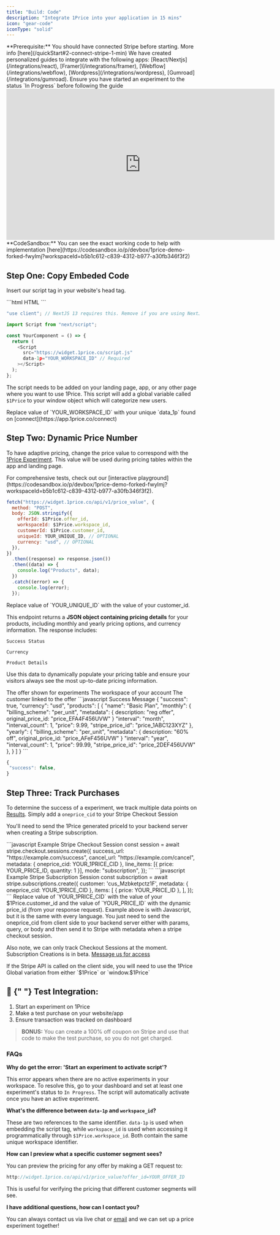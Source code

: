 ```yaml
---
title: "Build: Code"
description: "Integrate 1Price into your application in 15 mins"
icon: "gear-code"
iconType: "solid"
---
```


<Tip>
  **Prerequisite:** You should have connected Stripe before starting. More info
  [here](/quickStart#2-connect-stripe-1-min)
</Tip>

<Note>
  We have created personalized guides to integrate with the following apps:
  [React/Nextjs](/integrations/react), [Framer](/integrations/framer),
  [Webflow](/integrations/webflow), [Wordpress](/integrations/wordpress),
  [Gumroad](/integrations/gumroad).
</Note>
<Warning>
  Ensure you have started an experiment to the status `In Progress` before
  following the guide
</Warning>

<Frame>
  <iframe
    autoplay
    width="700"
    height="394"
    src="https://www.youtube.com/embed/m0Ed-8NS3Y8"
    title="1Price Complete Code Setup"
    frameborder="0"
    allow="accelerometer; autoplay; clipboard-write; encrypted-media; gyroscope; picture-in-picture"
    allowfullscreen
  ></iframe>
</Frame>

<Tip>
  **CodeSandbox:** You can see the exact working code to help with
  implementation
  [here](https://codesandbox.io/p/devbox/1price-demo-forked-fwylmj?workspaceId=b5b1c612-c839-4312-b977-a30fb346f3f2)
</Tip>

## Step One: Copy Embeded Code

Insert our script tag in your website's head tag.

<CodeGroup>
```html HTML
<script
  src="https://widget.1price.co/script.js"
  data-1p="YOUR_WORKSPACE_ID"
  defer
></script>
```

```javascript Next.js
"use client"; // NextJS 13 requires this. Remove if you are using NextJS 12 or lower.

import Script from "next/script";

const YourComponent = () => {
  return (
    <Script
      src="https://widget.1price.co/script.js"
      data-1p="YOUR_WORKSPACE_ID" // Required
    ></Script>
  );
};
```

</CodeGroup>

The script needs to be added on your landing page, app, or any other page where you want to use 1Price. This script will add a global variable called `$1Price` to your window object which will categorize new users.

<Warning>
  Replace value of `YOUR_WORKSPACE_ID` with your unique `data_1p` found on
  [connect](https://app.1price.co/connect)
</Warning>

## Step Two: Dynamic Price Number

To have adaptive pricing, change the price value to correspond with the [1Price Experiment](/build/firstExp). This value will be used during pricing tables within the app and landing page.

<Tip>
  For comprehensive tests, check out our [interactive
  playground](https://codesandbox.io/p/devbox/1price-demo-forked-fwylmj?workspaceId=b5b1c612-c839-4312-b977-a30fb346f3f2).
</Tip>

```javascript POST
fetch("https://widget.1price.co/api/v1/price_value", {
  method: "POST",
  body: JSON.stringify({
    offerId: $1Price.offer_id,
    workspaceId: $1Price.workspace_id,
    customerId: $1Price.customer_id,
    uniqueId: YOUR_UNIQUE_ID, // OPTIONAL
    currency: "usd", // OPTIONAL
  }),
})
  .then((response) => response.json())
  .then((data) => {
    console.log("Products", data);
  })
  .catch((error) => {
    console.log(error);
  });
```

<Warning>
  Replace value of `YOUR_UNIQUE_ID` with the value of your customer_id.
</Warning>

This endpoint returns a **JSON object containing pricing details** for your products, including monthly and yearly pricing options, and currency information. The response includes:

`Success Status`

`Currency`

`Product Details`

Use this data to dynamically populate your pricing table and ensure your visitors always see the most up-to-date pricing information.

<ParamField path="offerId" type="string" required>
  The offer shown for experiments
</ParamField>
<ParamField path="workspaceId" type="string" required>
  The workspace of your account
</ParamField>
<ParamField path="customerId" type="string" required>
  The customer linked to the offer
</ParamField>

<AccordionGroup>
  <Accordion title="Sample Response" icon="code" iconType="solid">
  <CodeGroup>
   ```javascript Success Message
{
 "success": true,
 "currency": "usd",
 "products": [
   {
     "name": "Basic Plan",
     "monthly": {
       "billing_scheme": "per_unit",
       "metadata": {
          description: "reg offer",
          original_price_id: "price_EFA4F456UVW"
       }
       "interval": "month",
       "interval_count": 1,
       "price": 9.99,
       "stripe_price_id": "price_1ABC123XYZ"
      },
     "yearly": {
       "billing_scheme": "per_unit",
       "metadata": {
          description: "60% off",
          original_price_id: "price_AFeF456UVW"
       }
       "interval": "year",
       "interval_count": 1,
       "price": 99.99,
       "stripe_price_id": "price_2DEF456UVW"
      },
    }
  ]
}
```

```javascript Failure Message
{
 "success": false,
}
```

</CodeGroup>
</Accordion>
</AccordionGroup>

## Step Three: Track Purchases

To determine the success of a experiment, we track multiple data points on [Results](/build/results). Simply add a `oneprice_cid` to your Stripe Checkout Session

You'll need to send the 1Price generated priceId to your backend server when creating a Stripe subscription.

<CodeGroup>
```javascript Example Stripe Checkout Session
const session = await stripe.checkout.sessions.create({
  success_url: "https://example.com/success",
  cancel_url: "https://example.com/cancel",
  metadata: { oneprice_cid: YOUR_1PRICE_CID },
  line_items: [{ price: YOUR_PRICE_ID, quantity: 1 }],
  mode: "subscription",
});
```
```javascript Example Stripe Subscription Session
const subscription = await stripe.subscriptions.create({ 
  customer: 'cus_Mzbketpctz1F', 
  metadata: { oneprice_cid: YOUR_1PRICE_CID },
  items: [
    { price: YOUR_PRICE_ID },
  ],
});
```
</CodeGroup>

<Warning>
  Replace value of `YOUR_1PRICE_CID` with the value of your $1Price.customer_id
  and the value of `YOUR_PRICE_ID` with the dynamic price_id (from your response
  request).
</Warning>

<Note>
  Example above is with Javascript, but it is the same with every language. You
  just need to send the oneprice_cid from client side to your backend server either
  with params, query, or body and then send it to Stripe with metadata when a
  stripe checkout session.

Also note, we can only track Checkout Sessions at the moment. Subscription Creations is in beta. [Message us for access](mailto:hello@1price.co)

</Note>

<Tip>
  If the Stripe API is called on the client side, you will need to use the
  1Price Global variation from either `$1Price` or `window.$1Price`
</Tip>

## 🧪 ​{" "} Test Integration:

1. Start an experiment on 1Price <br/>
2. Make a test purchase on your website/app
3. Ensure transaction was tracked on dashboard

> **BONUS:** You can create a 100% off coupon on Stripe and use that code to make the test purchase, so you do not get charged.

### FAQs

**Why do get the error: 'Start an experiment to activate script'?**

This error appears when there are no active experiments in your workspace. To resolve this, go to your dashboard and set at least one experiment's status to `In Progress`. The script will automatically activate once you have an active experiment.

**What's the difference between `data-1p` and `workspace_id`?**

These are two references to the same identifier. `data-1p` is used when embedding the script tag, while `workspace_id` is used when accessing it programmatically through `$1Price.workspace_id`. Both contain the same unique workspace identifier.

**How can I preview what a specific customer segment sees?**

You can preview the pricing for any offer by making a GET request to:

```javascript
http://widget.1price.co/api/v1/price_value?offer_id=YOUR_OFFER_ID
```

This is useful for verifying the pricing that different customer segments will see.

**I have additional questions, how can I contact you?**

You can always contact us via live chat or [email](hello@1price.co) and we can set up a price experiment together!
